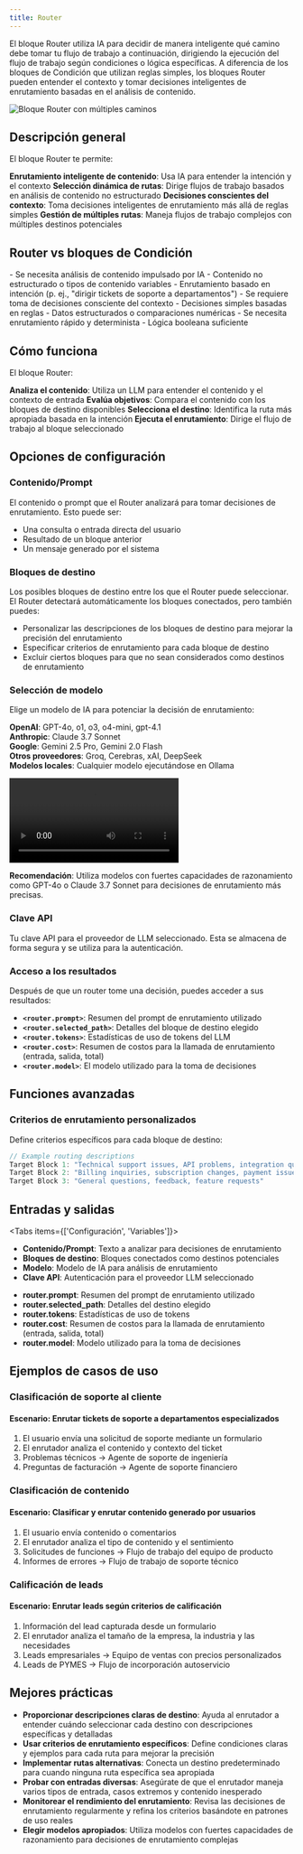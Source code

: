 ```yaml
---
title: Router
---
```



El bloque Router utiliza IA para decidir de manera inteligente qué camino debe tomar tu flujo de trabajo a continuación, dirigiendo la ejecución del flujo de trabajo según condiciones o lógica específicas. A diferencia de los bloques de Condición que utilizan reglas simples, los bloques Router pueden entender el contexto y tomar decisiones inteligentes de enrutamiento basadas en el análisis de contenido.

<div className="flex justify-center">
  <Image
    src="/static/blocks/router.png"
    alt="Bloque Router con múltiples caminos"
    width={500}
    height={400}
    className="my-6"
  />
</div>

## Descripción general

El bloque Router te permite:

<Steps>
  <Step>
    <strong>Enrutamiento inteligente de contenido</strong>: Usa IA para entender la intención y el contexto
  </Step>
  <Step>
    <strong>Selección dinámica de rutas</strong>: Dirige flujos de trabajo basados en análisis de contenido no estructurado
  </Step>
  <Step>
    <strong>Decisiones conscientes del contexto</strong>: Toma decisiones inteligentes de enrutamiento más allá de reglas simples
  </Step>
  <Step>
    <strong>Gestión de múltiples rutas</strong>: Maneja flujos de trabajo complejos con múltiples destinos potenciales
  </Step>
</Steps>

## Router vs bloques de Condición

<Accordions>
  <Accordion title="Cuándo usar Router">
    - Se necesita análisis de contenido impulsado por IA
    - Contenido no estructurado o tipos de contenido variables
    - Enrutamiento basado en intención (p. ej., "dirigir tickets de soporte a departamentos")
    - Se requiere toma de decisiones consciente del contexto
  </Accordion>
  <Accordion title="Cuándo usar Condición">
    - Decisiones simples basadas en reglas
    - Datos estructurados o comparaciones numéricas
    - Se necesita enrutamiento rápido y determinista
    - Lógica booleana suficiente
  </Accordion>
</Accordions>

## Cómo funciona

El bloque Router:

<Steps>
  <Step>
    <strong>Analiza el contenido</strong>: Utiliza un LLM para entender el contenido y el contexto de entrada
  </Step>
  <Step>
    <strong>Evalúa objetivos</strong>: Compara el contenido con los bloques de destino disponibles
  </Step>
  <Step>
    <strong>Selecciona el destino</strong>: Identifica la ruta más apropiada basada en la intención
  </Step>
  <Step>
    <strong>Ejecuta el enrutamiento</strong>: Dirige el flujo de trabajo al bloque seleccionado
  </Step>
</Steps>

## Opciones de configuración

### Contenido/Prompt

El contenido o prompt que el Router analizará para tomar decisiones de enrutamiento. Esto puede ser:

- Una consulta o entrada directa del usuario
- Resultado de un bloque anterior
- Un mensaje generado por el sistema

### Bloques de destino

Los posibles bloques de destino entre los que el Router puede seleccionar. El Router detectará automáticamente los bloques conectados, pero también puedes:

- Personalizar las descripciones de los bloques de destino para mejorar la precisión del enrutamiento
- Especificar criterios de enrutamiento para cada bloque de destino
- Excluir ciertos bloques para que no sean considerados como destinos de enrutamiento

### Selección de modelo

Elige un modelo de IA para potenciar la decisión de enrutamiento:

**OpenAI**: GPT-4o, o1, o3, o4-mini, gpt-4.1  \
**Anthropic**: Claude 3.7 Sonnet \
**Google**: Gemini 2.5 Pro, Gemini 2.0 Flash \
**Otros proveedores**: Groq, Cerebras, xAI, DeepSeek \
**Modelos locales**: Cualquier modelo ejecutándose en Ollama 

<div className="w-full max-w-2xl mx-auto overflow-hidden rounded-lg">
  <Video src="router-model-dropdown.mp4" width={500} height={350} />
</div>

**Recomendación**: Utiliza modelos con fuertes capacidades de razonamiento como GPT-4o o Claude 3.7 Sonnet para decisiones de enrutamiento más precisas.

### Clave API

Tu clave API para el proveedor de LLM seleccionado. Esta se almacena de forma segura y se utiliza para la autenticación.

### Acceso a los resultados

Después de que un router tome una decisión, puedes acceder a sus resultados:

- **`<router.prompt>`**: Resumen del prompt de enrutamiento utilizado
- **`<router.selected_path>`**: Detalles del bloque de destino elegido
- **`<router.tokens>`**: Estadísticas de uso de tokens del LLM
- **`<router.cost>`**: Resumen de costos para la llamada de enrutamiento (entrada, salida, total)
- **`<router.model>`**: El modelo utilizado para la toma de decisiones

## Funciones avanzadas

### Criterios de enrutamiento personalizados

Define criterios específicos para cada bloque de destino:

```javascript
// Example routing descriptions
Target Block 1: "Technical support issues, API problems, integration questions"
Target Block 2: "Billing inquiries, subscription changes, payment issues"
Target Block 3: "General questions, feedback, feature requests"
```

## Entradas y salidas

<Tabs items={['Configuración', 'Variables']}>
  <Tab>
    <ul className="list-disc space-y-2 pl-6">
      <li>
        <strong>Contenido/Prompt</strong>: Texto a analizar para decisiones de enrutamiento
      </li>
      <li>
        <strong>Bloques de destino</strong>: Bloques conectados como destinos potenciales
      </li>
      <li>
        <strong>Modelo</strong>: Modelo de IA para análisis de enrutamiento
      </li>
      <li>
        <strong>Clave API</strong>: Autenticación para el proveedor LLM seleccionado
      </li>
    </ul>
  </Tab>
  <Tab>
    <ul className="list-disc space-y-2 pl-6">
      <li>
        <strong>router.prompt</strong>: Resumen del prompt de enrutamiento utilizado
      </li>
      <li>
        <strong>router.selected_path</strong>: Detalles del destino elegido
      </li>
      <li>
        <strong>router.tokens</strong>: Estadísticas de uso de tokens
      </li>
      <li>
        <strong>router.cost</strong>: Resumen de costos para la llamada de enrutamiento (entrada, salida, total)
      </li>
      <li>
        <strong>router.model</strong>: Modelo utilizado para la toma de decisiones
      </li>
    </ul>
  </Tab>
</Tabs>

## Ejemplos de casos de uso

### Clasificación de soporte al cliente

<div className="mb-4 rounded-md border p-4">
  <h4 className="font-medium">Escenario: Enrutar tickets de soporte a departamentos especializados</h4>
  <ol className="list-decimal pl-5 text-sm">
    <li>El usuario envía una solicitud de soporte mediante un formulario</li>
    <li>El enrutador analiza el contenido y contexto del ticket</li>
    <li>Problemas técnicos → Agente de soporte de ingeniería</li>
    <li>Preguntas de facturación → Agente de soporte financiero</li>
  </ol>
</div>

### Clasificación de contenido

<div className="mb-4 rounded-md border p-4">
  <h4 className="font-medium">Escenario: Clasificar y enrutar contenido generado por usuarios</h4>
  <ol className="list-decimal pl-5 text-sm">
    <li>El usuario envía contenido o comentarios</li>
    <li>El enrutador analiza el tipo de contenido y el sentimiento</li>
    <li>Solicitudes de funciones → Flujo de trabajo del equipo de producto</li>
    <li>Informes de errores → Flujo de trabajo de soporte técnico</li>
  </ol>
</div>

### Calificación de leads

<div className="mb-4 rounded-md border p-4">
  <h4 className="font-medium">Escenario: Enrutar leads según criterios de calificación</h4>
  <ol className="list-decimal pl-5 text-sm">
    <li>Información del lead capturada desde un formulario</li>
    <li>El enrutador analiza el tamaño de la empresa, la industria y las necesidades</li>
    <li>Leads empresariales → Equipo de ventas con precios personalizados</li>
    <li>Leads de PYMES → Flujo de incorporación autoservicio</li>
  </ol>
</div>

## Mejores prácticas

- **Proporcionar descripciones claras de destino**: Ayuda al enrutador a entender cuándo seleccionar cada destino con descripciones específicas y detalladas
- **Usar criterios de enrutamiento específicos**: Define condiciones claras y ejemplos para cada ruta para mejorar la precisión
- **Implementar rutas alternativas**: Conecta un destino predeterminado para cuando ninguna ruta específica sea apropiada
- **Probar con entradas diversas**: Asegúrate de que el enrutador maneja varios tipos de entrada, casos extremos y contenido inesperado
- **Monitorear el rendimiento del enrutamiento**: Revisa las decisiones de enrutamiento regularmente y refina los criterios basándote en patrones de uso reales
- **Elegir modelos apropiados**: Utiliza modelos con fuertes capacidades de razonamiento para decisiones de enrutamiento complejas

